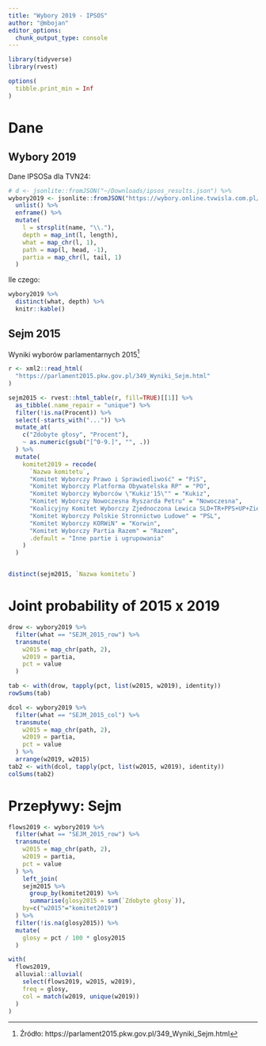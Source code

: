 ```yaml
---
title: "Wybory 2019 - IPSOS"
author: "@mbojan"
editor_options: 
  chunk_output_type: console
---
```



```r
library(tidyverse)
library(rvest)

options(
  tibble.print_min = Inf
)
```


# Dane

## Wybory 2019


Dane IPSOSa dla TVN24:

```r
# d <- jsonlite::fromJSON("~/Downloads/ipsos_results.json") %>%
wybory2019 <- jsonlite::fromJSON("https://wybory.online.tvwisla.com.pl/uploads/ipsos_results.json") %>%
  unlist() %>%
  enframe() %>%
  mutate(
    l = strsplit(name, "\\."),
    depth = map_int(l, length),
    what = map_chr(l, 1),
    path = map(l, head, -1),
    partia = map_chr(l, tail, 1)
  )
```

Ile czego:

```r
wybory2019 %>%
  distinct(what, depth) %>%
  knitr::kable()
```


## Sejm 2015

Wyniki wyborów parlamentarnych 2015^[Źródło: https://parlament2015.pkw.gov.pl/349_Wyniki_Sejm.html]

```r
r <- xml2::read_html(
  "https://parlament2015.pkw.gov.pl/349_Wyniki_Sejm.html"
)

sejm2015 <- rvest::html_table(r, fill=TRUE)[[1]] %>%
  as_tibble(.name_repair = "unique") %>%
  filter(!is.na(Procent)) %>%
  select(-starts_with("...")) %>%
  mutate_at(
    c("Zdobyte głosy", "Procent"),
    ~ as.numeric(gsub("[^0-9.]", "", .))
  ) %>%
  mutate(
    komitet2019 = recode(
      `Nazwa komitetu`,
      "Komitet Wyborczy Prawo i Sprawiedliwość" = "PiS",
      "Komitet Wyborczy Platforma Obywatelska RP" = "PO",
      "Komitet Wyborczy Wyborców \"Kukiz'15\"" = "Kukiz",
      "Komitet Wyborczy Nowoczesna Ryszarda Petru" = "Nowoczesna",
      "Koalicyjny Komitet Wyborczy Zjednoczona Lewica SLD+TR+PPS+UP+Zieloni" = "Lewica",
      "Komitet Wyborczy Polskie Stronnictwo Ludowe" = "PSL",
      "Komitet Wyborczy KORWiN" = "Korwin",
      "Komitet Wyborczy Partia Razem" = "Razem",
      .default = "Inne partie i ugrupowania"
    )
  )


distinct(sejm2015, `Nazwa komitetu`)
```




# Joint probability of 2015 x 2019

```r
drow <- wybory2019 %>%
  filter(what == "SEJM_2015_row") %>%
  transmute(
    w2015 = map_chr(path, 2),
    w2019 = partia,
    pct = value
  )

tab <- with(drow, tapply(pct, list(w2015, w2019), identity))
rowSums(tab)

dcol <- wybory2019 %>%
  filter(what == "SEJM_2015_col") %>%
  transmute(
    w2015 = map_chr(path, 2),
    w2019 = partia,
    pct = value
  ) %>%
  arrange(w2019, w2015)
tab2 <- with(dcol, tapply(pct, list(w2015, w2019), identity))
colSums(tab2)
```









# Przepływy: Sejm

```r
flows2019 <- wybory2019 %>%
  filter(what == "SEJM_2015_row") %>%
  transmute(
    w2015 = map_chr(path, 2),
    w2019 = partia,
    pct = value
  ) %>%
    left_join(
    sejm2015 %>%
      group_by(komitet2019) %>%
      summarise(glosy2015 = sum(`Zdobyte głosy`)),
    by=c("w2015"="komitet2019")
  ) %>%
  filter(!is.na(glosy2015)) %>%
  mutate(
    glosy = pct / 100 * glosy2015
  )
```

```r
with(
  flows2019,
  alluvial::alluvial(
    select(flows2019, w2015, w2019),
    freq = glosy,
    col = match(w2019, unique(w2019))
  )
)
```

